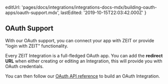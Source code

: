   editUrl:
    'pages/docs/integrations/integrations-docs-mdx/building-oauth-apps/oauth-support.mdx',
  lastEdited: '2019-10-15T22:03:42.000Z'
}

## OAuth Support

With our OAuth support, you can connect your app with ZEIT or provide "login with ZEIT" functionality.

Every ZEIT Integration is a full-fledged OAuth app. You can add the **redirect URL** when either creating or editing an Integration, this will provide you with OAuth credentials.

You can then follow our [OAuth API reference](/docs/api#endpoints/oauth2) to build an OAuth Integration.
